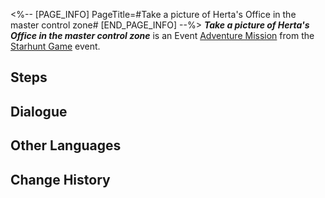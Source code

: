 <%-- [PAGE_INFO]
PageTitle=#Take a picture of Herta's Office in the master control zone#
[END_PAGE_INFO] --%>
{{Stub|Dialogue.}}
{{Mission Infobox
|id            = 8000139
|title         = 
|image         = <!--Mission Take a picture of Herta's Office in the master control zone.png-->
|type          = Adventure
|event_name    = Starhunt Game
|chapter       = 
|requirements  = [[Companion Mission]] ''[[Punklorde Mentality]]'' completed
|summary       = <!--official mission summary from Fate's Atlas-->
|characters    = Trailblazer
|startLocation = [[Herta Space Station]] - [[Master Control Zone]]
|world         = Herta Space Station
|area          = Master Control Zone
|prev          = 
|next          = 
|rewards       = 
}}
'''''Take a picture of Herta's Office in the master control zone''''' is an Event [[Adventure Mission]] from the [[Starhunt Game]] event.

==Steps==


<!--
==Gameplay Notes==

--><!--
==Trial Character==

-->
==Dialogue==
{{Stub Dialogue}}

{{Dialogue End}}

==Other Languages==
{{Other Languages
|en   = Take a picture of Herta's Office in the master control zone
|zhs  = 在主控舱段拍摄「黑塔办公室」的照片
|zht  = 在主控艙段拍攝「黑塔辦公室」的照片
|ja   = 主制御部分で「ヘルタのオフィス」の写真を撮る
|ko   = 메인 컨트롤 캐빈에서 「헤르타 사무실」 사진 촬영
|es   = Haz una foto de la oficina de Herta en la zona de mando principal
|fr   = Prendre le Bureau de Herta en photo dans la Zone de contrôle principale
|ru   = Сделайте снимки офиса Герты в Главной контрольной зоне
|th   = ถ่ายภาพ "Herta's Office" ที่ Master Control Zone
|vi   = Chụp ảnh "văn phòng Herta" tại Khoang Điều Khiển Chính
|de   = Nimm in der Hauptkontrollzone ein Bild von Hertas Büro auf.
|id   = Ambil foto "Herta's Office" di Master Control Zone
|pt   = Tire uma foto do Escritório da Herta na Zona de Controle Principal
}}

==Change History==
{{Change History|1.1}}
